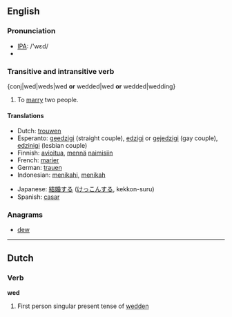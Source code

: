 ==English==

===Pronunciation===
*[[w:IPA|IPA]]: /'wεd/
*{{audio|en-us-wed.ogg|Audio (US)}}

===Transitive and  intransitive verb===
{conj|wed|weds|wed '''or''' wedded|wed '''or''' wedded|wedding}

# To [[marry]] two people.

====Translations====
{{top}}
*Dutch: [[trouwen]]
*Esperanto: [[geedzigi]] (straight couple), [[edzigi]] or [[gejedzigi]] (gay couple), [[edzinigi]] (lesbian couple)
*Finnish: [[avioitua]], [[mennä]] [[naimisiin]]
*French: [[marier]]
*German: [[trauen]]
*Indonesian: [[nikah|menikahi]], [[nikah|menikah]]
{{mid}}
*Japanese: [[結婚]]する ([[けっこん]]する, kekkon-suru)
*Spanish: [[casar]]
{{bottom}}

===Anagrams===
*[[dew]]

----
==Dutch==

===Verb===
'''wed'''

# First person singular present tense of [[wedden]]